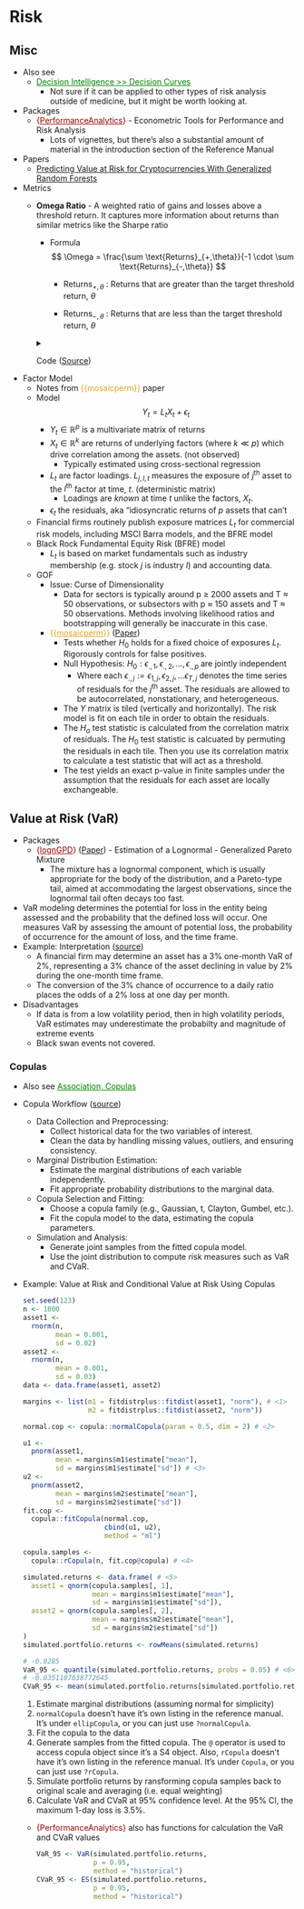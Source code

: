 # Risk {#sec-finance-risk .unnumbered}

## Misc {#sec-finance-risk-misc .unnumbered}

-   Also see
    -   [Decision Intelligence \>\> Decision Curves](https://ercbk.github.io/Data-Science-Notebook/qmd/decision-intelligence.html#sec-decint-deccurv){style="color: green"}
        -   Not sure if it can be applied to other types of risk analysis outside of medicine, but it might be worth looking at.
-   Packages
    -   [{]{style="color: #990000"}[PerformanceAnalytics](https://cran.r-project.org/web/packages/PerformanceAnalytics/index.html){style="color: #990000"}[}]{style="color: #990000"} - Econometric Tools for Performance and Risk Analysis
        -   Lots of vignettes, but there's also a substantial amount of material in the introduction section of the Reference Manual
-   Papers
    -   [Predicting Value at Risk for Cryptocurrencies With Generalized Random Forests](https://arxiv.org/abs/2203.08224)
-   Metrics
    -   **Omega Ratio** - A weighted ratio of gains and losses above a threshold return. It captures more information about returns than similar metrics like the Sharpe ratio

        -   Formula\
            $$
            \Omega = \frac{\sum \text{Returns}_{+,\theta}}{-1 \cdot \sum \text{Returns}_{-,\theta}}
            $$

            -   $\text{Returns}_{+, \theta}$ : Returns that are greater than the target threshold return, $\theta$

            -   $\text{Returns}_{-,\theta}$ : Returns that are less than the target threshold return, $\theta$

        <Details>

        <Summary>Code ([Source](https://github.com/quant-science/sunday-quant-scientist/blob/main/QS030-omega/01_omega.py))</Summary>

        ``` python
        import yfinance as yf
        import numpy as np
        # Download the stock data for AAPL from Yahoo Finance for the specified date range
        data = yf.download("AAPL", start="2020-01-01", end="2021-12-31")
        returns = data["Adj Close"].pct_change()
        # Calculate the Omega ratio of a strategy's returns
        def omega_ratio(returns, required_return=0.0):
            """Determines the Omega ratio of a strategy.
            Parameters
            ----------
            returns : pd.Series or np.ndarray
                Daily returns of the strategy, noncumulative.
            required_return : float, optional
                Minimum acceptance return of the investor. Threshold over which to
                consider positive vs negative returns. It will be converted to a
                value appropriate for the period of the returns. E.g. An annual minimum
                acceptable return of 100 will translate to a minimum acceptable
                return of 0.018.
            Returns
            -------
            omega_ratio : float
            Note
            -----
            See https://en.wikipedia.org/wiki/Omega_ratio for more details.
            """
            # Convert the required return to a daily return threshold
            return_threshold = (1 + required_return) ** (1 / 252) - 1
            # Calculate the difference between returns and the return threshold
            returns_less_thresh = returns - return_threshold
            # Calculate the numerator as the sum of positive returns above the threshold
            numer = sum(returns_less_thresh[returns_less_thresh > 0.0])
            # Calculate the denominator as the absolute sum of negative returns below the threshold
            denom = -1.0 * sum(returns_less_thresh[returns_less_thresh < 0.0])
            # Return the Omega ratio if the denominator is positive; otherwise, return NaN
            if denom > 0.0:
                return numer / denom
            else:
                return np.nan
        # Calculate the Omega ratio for the given returns and required return
        omega_ratio(returns, 0.07)
        # Compute and plot the rolling 30-day Omega ratio of the returns
        returns.rolling(30).apply(omega_ratio).plot()
        # Plot a histogram of the daily returns to visualize their distribution
        returns.hist(bins=50)
        ```

        </Details>
-   Factor Model
    -   Notes from [{{mosaicperm}}]{style="color: goldenrod"} paper
    -   Model\
        $$
        Y_t = L_t X_t + \epsilon_t
        $$
        -   $Y_t \in \mathbb{R}^p$ is a multivariate matrix of returns
        -   $X_t \in \mathbb{R}^k$ are returns of underlying factors (where $k \ll p$) which drive correlation among the assets. (not observed)
            -   Typically estimated using cross-sectional regression
        -   $L_t$ are factor loadings. $L_{j,l,t}$ measures the exposure of $j^{\text{th}}$ asset to the $l^{\text{th}}$ factor at time, $t$. (deterministic matrix)
            -   Loadings are *known* at time $t$ unlike the factors, $X_t$.
        -   $\epsilon_t$ the residuals, aka "idiosyncratic returns of $p$ assets that can't
    -   Financial firms routinely publish exposure matrices $L_t$ for commercial risk models, including MSCI Barra models, and the BFRE model
    -   Black Rock Fundamental Equity Risk (BFRE) model
        -   $L_t$ is based on market fundamentals such as industry membership (e.g. stock $j$ is industry $l$) and accounting data.
    -   GOF
        -   Issue: Curse of Dimensionality
            -   Data for sectors is typically around p ≥ 2000 assets and T ≈ 50 observations, or subsectors with p ≈ 150 assets and T ≈ 50 observations. Methods involving likelihood ratios and bootstrapping will generally be inaccurate in this case.
        -   [{{]{style="color: goldenrod"}[mosaicperm](https://mosaicperm.readthedocs.io/en/latest/){style="color: goldenrod"}[}}]{style="color: goldenrod"} ([Paper](https://arxiv.org/abs/2404.15017))
            -   Tests whether $H_0$ holds for a fixed choice of exposures $L_t$. Rigorously controls for false positives.
            -   Null Hypothesis: $H_0: \epsilon_{.,1}, \epsilon_{.,2}, \ldots, \epsilon_{.,p} \; \text{are jointly independent}$
                -   Where each $\epsilon_{.,j} := \epsilon_{1,j}, \epsilon_{2,j}, \ldots \epsilon_{T,j}$ denotes the time series of residuals for the $j^\text{th}$ asset. The residuals are allowed to be autocorrelated, nonstationary, and heterogeneous.
            -   The $Y$ matrix is tiled (vertically and horizontally). The risk model is fit on each tile in order to obtain the residuals.
            -   The $H_a$ test statistic is calculated from the correlation matrix of residuals. The $H_0$ test statistic is calcuated by permuting the residuals in each tile. Then you use its correlation matrix to calculate a test statistic that will act as a threshold.
            -   The test yields an exact p-value in finite samples under the assumption that the residuals for each asset are locally exchangeable.

## Value at Risk (VaR) {#sec-finance-risk-var .unnumbered}

-   Packages
    -   [{]{style="color: #990000"}[lognGPD](https://cran.r-project.org/web/packages/lognGPD/index.html){style="color: #990000"}[}]{style="color: #990000"} ([Paper](https://arxiv.org/abs/2505.22507)) - Estimation of a Lognormal - Generalized Pareto Mixture
        -   The mixture has a lognormal component, which is usually appropriate for the body of the distribution, and a Pareto-type tail, aimed at accommodating the largest observations, since the lognormal tail often decays too fast.
-   VaR modeling determines the potential for loss in the entity being assessed and the probability that the defined loss will occur. One measures VaR by assessing the amount of potential loss, the probability of occurrence for the amount of loss, and the time frame.
-   [Example]{.ribbon-highlight}: Interpretation ([source](https://www.investopedia.com/terms/v/var.asp))
    -   A financial firm may determine an asset has a 3% one-month VaR of 2%, representing a 3% chance of the asset declining in value by 2% during the one-month time frame.
    -   The conversion of the 3% chance of occurrence to a daily ratio places the odds of a 2% loss at one day per month.
-   Disadvantages
    -   If data is from a low volatility period, then in high volatility periods, VaR estimates may underestimate the probabilty and magnitude of extreme events
    -   Black swan events not covered.

### Copulas {#sec-finance-risk-var-cop .unnumbered}

-   Also see [Association, Copulas](https://ercbk.github.io/Data-Science-Notebook/qmd/association-copulas.html){style="color: green"}

-   Copula Workflow ([source](https://chatgpt.com/share/4a17c9f3-e3ec-4ebc-8b9e-fcc38a583dfc))

    -   Data Collection and Preprocessing:
        -   Collect historical data for the two variables of interest.
        -   Clean the data by handling missing values, outliers, and ensuring consistency.
    -   Marginal Distribution Estimation:
        -   Estimate the marginal distributions of each variable independently.
        -   Fit appropriate probability distributions to the marginal data.
    -   Copula Selection and Fitting:
        -   Choose a copula family (e.g., Gaussian, t, Clayton, Gumbel, etc.).
        -   Fit the copula model to the data, estimating the copula parameters.
    -   Simulation and Analysis:
        -   Generate joint samples from the fitted copula model.
        -   Use the joint distribution to compute risk measures such as VaR and CVaR.

-   [Example]{.ribbon-highlight}: Value at Risk and Conditional Value at Risk Using Copulas

    ``` r
    set.seed(123)
    n <- 1000
    asset1 <- 
      rnorm(n, 
            mean = 0.001, 
            sd = 0.02)
    asset2 <- 
      rnorm(n, 
            mean = 0.001, 
            sd = 0.03)
    data <- data.frame(asset1, asset2)

    margins <- list(m1 = fitdistrplus::fitdist(asset1, "norm"), # <1>
                    m2 = fitdistrplus::fitdist(asset2, "norm"))

    normal.cop <- copula::normalCopula(param = 0.5, dim = 2) # <2>

    u1 <- 
      pnorm(asset1, 
            mean = margins$m1$estimate["mean"], 
            sd = margins$m1$estimate["sd"]) # <3>
    u2 <- 
      pnorm(asset2, 
            mean = margins$m2$estimate["mean"], 
            sd = margins$m2$estimate["sd"])
    fit.cop <- 
      copula::fitCopula(normal.cop, 
                        cbind(u1, u2), 
                        method = "ml")

    copula.samples <- 
      copula::rCopula(n, fit.cop@copula) # <4>

    simulated.returns <- data.frame( # <5>
      asset1 = qnorm(copula.samples[, 1], 
                     mean = margins$m1$estimate["mean"], 
                     sd = margins$m1$estimate["sd"]),
      asset2 = qnorm(copula.samples[, 2], 
                     mean = margins$m2$estimate["mean"], 
                     sd = margins$m2$estimate["sd"])
    )
    simulated.portfolio.returns <- rowMeans(simulated.returns)

    # -0.0285
    VaR_95 <- quantile(simulated.portfolio.returns, probs = 0.05) # <6>
    # -0.0351187638772645
    CVaR_95 <- mean(simulated.portfolio.returns[simulated.portfolio.returns <= VaR_95])
    ```

    1.  Estimate marginal distributions (assuming normal for simplicity)
    2.  `normalCopula` doesn't have it's own listing in the reference manual. It's under `ellipCopula`, or you can just use `?normalCopula`.
    3.  Fit the copula to the data
    4.  Generate samples from the fitted copula. The `@` operator is used to access copula object since it's a S4 object. Also, `rCopula` doesn't have it's own listing in the reference manual. It's under `Copula`, or you can just use `?rCopula`.
    5.  Simulate portfolio returns by ransforming copula samples back to original scale and averaging (i.e. equal weighting)
    6.  Calculate VaR and CVaR at 95% confidence level. At the 95% CI, the maximum 1-day loss is 3.5%.

    -   [{PerformanceAnalytics}]{style="color: #990000"} also has functions for calculation the VaR and CVaR values

        ``` r
        VaR_95 <- VaR(simulated.portfolio.returns, 
                      p = 0.95, 
                      method = "historical")
        CVaR_95 <- ES(simulated.portfolio.returns, 
                      p = 0.95, 
                      method = "historical")
        ```
